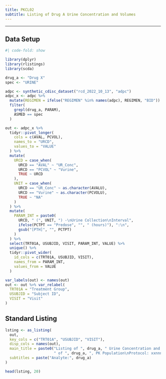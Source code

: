 ```yaml
---
title: PKCL02
subtitle: Listing of Drug A Urine Concentration and Volumes
---
```


------------------------------------------------------------------------

::: panel-tabset
## Data Setup

```r
#| code-fold: show

library(dplyr)
library(rlistings)
library(scda)

drug_a <- "Drug X"
spec <- "URINE"

adpc <- synthetic_cdisc_dataset("rcd_2022_10_13", "adpc")
adpc_x <- adpc %>% 
  mutate(REGIMEN = ifelse("REGIMEN" %in% names(adpc), REGIMEN, "BID")) %>% 
  filter(
    grepl(drug_a, PARAM),
    ASMED == spec
  )

out <- adpc_x %>%
  tidyr::pivot_longer(
    cols = c(AVAL, PCVOL),
    names_to = "URCD",
    values_to = "VALUE"
  ) %>%
  mutate(
    URCD = case_when(
      URCD == "AVAL" ~ "UR_Conc",
      URCD == "PCVOL" ~ "Vurine",
      TRUE ~ URCD
    ),
    UNIT = case_when(
      URCD == "UR_Conc" ~ as.character(AVALU),
      URCD == "Vurine" ~ as.character(PCVOLU),
      TRUE ~ "NA"
    )
  ) %>%
  mutate(
    PARAM_INT = paste0(
      URCD, " (", UNIT, ") -\nUrine Collection\nInterval", 
      ifelse(PCTPT == "Predose", "", " (hours)"), ":\n", 
      gsub("[PTH]", "", PCTPT)
    )
  ) %>%
  select(TRT01A, USUBJID, VISIT, PARAM_INT, VALUE) %>%
  unique() %>%
  tidyr::pivot_wider(
    id_cols = c(TRT01A, USUBJID, VISIT),
    names_from = PARAM_INT,
    values_from = VALUE
  )

var_labels(out) <- names(out)
out <- out %>% var_relabel(
  TRT01A = "Treatment Group",
  USUBJID = "Subject ID",
  VISIT = "Visit"
)
```

## Standard Listing

```r
lsting <- as_listing(
  out,
  key_cols = c("TRT01A", "USUBJID", "VISIT"),
  disp_cols = names(out),
  main_title = paste0("Listing of ", drug_a, " Urine Concentration and Volumes following ", unique(adpc_x$REGIMEN)[1],
                      " of ", drug_a, ", PK Population\nProtocol: xxnnnnn"),
  subtitles = paste("Analyte:", drug_a)
)

head(lsting, 20)
```
:::
